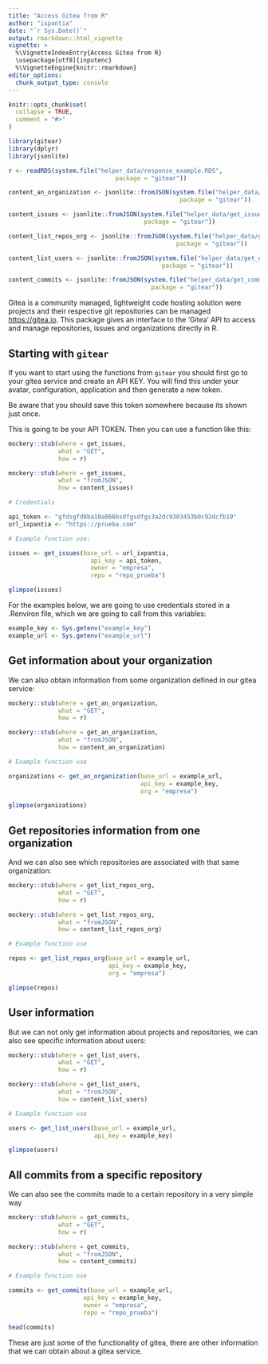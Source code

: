 ```yaml
---
title: "Access Gitea from R"
author: "ixpantia"
date: "`r Sys.Date()`"
output: rmarkdown::html_vignette
vignette: >
  %\VignetteIndexEntry{Access Gitea from R}
  \usepackage[utf8]{inputenc}
  %\VignetteEngine{knitr::rmarkdown}
editor_options: 
  chunk_output_type: console
---
```


```r
knitr::opts_chunk$set(
  collapse = TRUE,
  comment = "#>"
)

library(gitear)
library(dplyr)
library(jsonlite)

r <- readRDS(system.file("helper_data/response_example.RDS",
                              package = "gitear"))

content_an_organization <- jsonlite::fromJSON(system.file("helper_data/get_an_org.json",
                                                package = "gitear"))

content_issues <- jsonlite::fromJSON(system.file("helper_data/get_issues.json",
                                      package = "gitear"))

content_list_repos_org <- jsonlite::fromJSON(system.file("helper_data/get_repos_org.json",
                                               package = "gitear"))

content_list_users <- jsonlite::fromJSON(system.file("helper_data/get_users.json",
                                           package = "gitear"))

content_commits <- jsonlite::fromJSON(system.file("helper_data/get_commits.json",
                                        package = "gitear"))

```

Gitea is a community managed, lightweight code hosting solution  were projects
and their respective git repositories can be managed  <https://gitea.io>. This
package gives an interface to the 'Gitea' API to  access and manage
repositories, issues and organizations directly in R.

## Starting with `gitear`

If you want to start using the functions from `gitear` you should first go to
your gitea service and create an API KEY. You will find this under your avatar,
configuration, application and then generate a new token.

Be aware that you should save this token somewhere because its shown just once.

This is going to be your API TOKEN. Then you can use a function like this:

```r
mockery::stub(where = get_issues,
              what = "GET",
              how = r)

mockery::stub(where = get_issues,
              what = "fromJSON",
              how = content_issues)
```  

```r
# Credentials

api_token <- "gfdsgfd8ba18a866bsdfgsdfgs3a2dc9303453b0c92dcfb19"
url_ixpantia <- "https://prueba.com"

# Example function use:

issues <- get_issues(base_url = url_ixpantia,
                       api_key = api_token,
                       owner = "empresa",
                       repo = "repo_prueba")

glimpse(issues)
```


For the examples below, we are going to use credentials stored in a .Renviron
file, which we are going to call from this variables:

```r
example_key <- Sys.getenv("example_key")
example_url <- Sys.getenv("example_url")
```

## Get information about your organization

We can also obtain information from some organization defined in our gitea
service:

```r
mockery::stub(where = get_an_organization,
              what = "GET",
              how = r)

mockery::stub(where = get_an_organization,
              what = "fromJSON",
              how = content_an_organization)
```

```r
# Example function use

organizations <- get_an_organization(base_url = example_url,
                                     api_key = example_key,
                                     org = "empresa") 

glimpse(organizations)
```

## Get repositories information from one organization

And we can also see which repositories are associated with that same organization:

```r
mockery::stub(where = get_list_repos_org,
              what = "GET",
              how = r)

mockery::stub(where = get_list_repos_org,
              what = "fromJSON",
              how = content_list_repos_org)
```

```r
# Example function use

repos <- get_list_repos_org(base_url = example_url, 
                            api_key = example_key, 
                            org = "empresa")

glimpse(repos)
```

## User information

But we can not only get information about projects and repositories, we can
also see specific information about users:

```r
mockery::stub(where = get_list_users,
              what = "GET",
              how = r)

mockery::stub(where = get_list_users,
              what = "fromJSON",
              how = content_list_users)
```

```r
# Example function use

users <- get_list_users(base_url = example_url, 
                        api_key = example_key)

glimpse(users)
```

## All commits from a specific repository

We can also see the commits made to a certain repository in a very simple way

```r
mockery::stub(where = get_commits,
              what = "GET",
              how = r)

mockery::stub(where = get_commits,
              what = "fromJSON",
              how = content_commits)
```

```r
# Example function use

commits <- get_commits(base_url = example_url, 
                     api_key = example_key,
                     owner = "empresa",
                     repo = "repo_prueba")

head(commits)
```

These are just some of the functionality of gitea, there are other information
that we can obtain about a gitea service.
